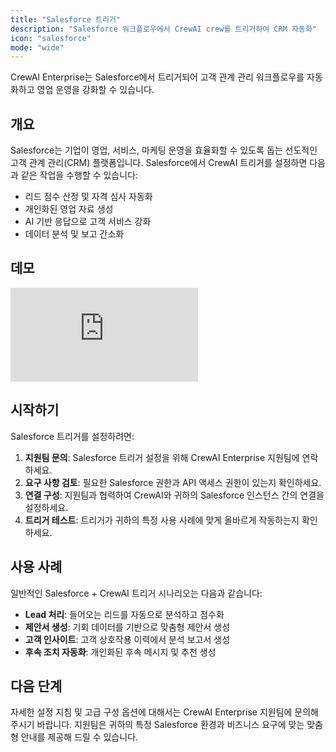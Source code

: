 ```yaml
---
title: "Salesforce 트리거"
description: "Salesforce 워크플로우에서 CrewAI crew를 트리거하여 CRM 자동화"
icon: "salesforce"
mode: "wide"
---
```


CrewAI Enterprise는 Salesforce에서 트리거되어 고객 관계 관리 워크플로우를 자동화하고 영업 운영을 강화할 수 있습니다.

## 개요

Salesforce는 기업이 영업, 서비스, 마케팅 운영을 효율화할 수 있도록 돕는 선도적인 고객 관계 관리(CRM) 플랫폼입니다. Salesforce에서 CrewAI 트리거를 설정하면 다음과 같은 작업을 수행할 수 있습니다:

- 리드 점수 산정 및 자격 심사 자동화
- 개인화된 영업 자료 생성
- AI 기반 응답으로 고객 서비스 강화
- 데이터 분석 및 보고 간소화

## 데모

<iframe
  className="w-full aspect-video rounded-xl"
  src="https://www.youtube.com/embed/oJunVqjjfu4"
  title="CrewAI + Salesforce trigger demo"
  frameBorder="0"
  allow="accelerometer; autoplay; clipboard-write; encrypted-media; gyroscope; picture-in-picture"
  allowFullScreen
></iframe>

## 시작하기

Salesforce 트리거를 설정하려면:

1. **지원팀 문의**: Salesforce 트리거 설정을 위해 CrewAI Enterprise 지원팀에 연락하세요.
2. **요구 사항 검토**: 필요한 Salesforce 권한과 API 액세스 권한이 있는지 확인하세요.
3. **연결 구성**: 지원팀과 협력하여 CrewAI와 귀하의 Salesforce 인스턴스 간의 연결을 설정하세요.
4. **트리거 테스트**: 트리거가 귀하의 특정 사용 사례에 맞게 올바르게 작동하는지 확인하세요.

## 사용 사례

일반적인 Salesforce + CrewAI 트리거 시나리오는 다음과 같습니다:

- **Lead 처리**: 들어오는 리드를 자동으로 분석하고 점수화
- **제안서 생성**: 기회 데이터를 기반으로 맞춤형 제안서 생성
- **고객 인사이트**: 고객 상호작용 이력에서 분석 보고서 생성
- **후속 조치 자동화**: 개인화된 후속 메시지 및 추천 생성

## 다음 단계

자세한 설정 지침 및 고급 구성 옵션에 대해서는 CrewAI Enterprise 지원팀에 문의해 주시기 바랍니다. 지원팀은 귀하의 특정 Salesforce 환경과 비즈니스 요구에 맞는 맞춤형 안내를 제공해 드릴 수 있습니다.
